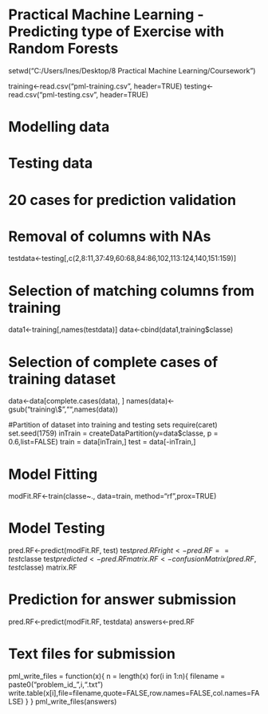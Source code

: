 Practical Machine Learning - Predicting type of Exercise with Random Forests
============================================================================
setwd("C:/Users/Ines/Desktop/8 Practical Machine Learning/Coursework")

training<-read.csv("pml-training.csv", header=TRUE)
testing<-read.csv("pml-testing.csv", header=TRUE)

# Modelling data 

# Testing data
# 20 cases for prediction validation 
# Removal of columns with NAs
testdata<-testing[,c(2,8:11,37:49,60:68,84:86,102,113:124,140,151:159)]

# Selection of matching columns from training
data1<-training[,names(testdata)]
data<-cbind(data1,training$classe)

# Selection of complete cases of training dataset
data<-data[complete.cases(data), ]
names(data)<-gsub("training\\$","",names(data))

#Partition of dataset into training and testing sets
require(caret)
set.seed(1759)
inTrain = createDataPartition(y=data$classe, p = 0.6,list=FALSE)
train = data[inTrain,]
test = data[-inTrain,]


# Model Fitting
modFit.RF<-train(classe~., data=train, method="rf",prox=TRUE)

# Model Testing

pred.RF<-predict(modFit.RF, test)
test$pred.RFright<-pred.RF==test$classe
test$predicted<-pred.RF
matrix.RF<-confusionMatrix(pred.RF,test$classe)
matrix.RF

# Prediction for answer submission
pred.RF<-predict(modFit.RF, testdata)
answers<-pred.RF

# Text files for submission
pml_write_files = function(x){
  n = length(x)
  for(i in 1:n){
    filename = paste0("problem_id_",i,".txt")
    write.table(x[i],file=filename,quote=FALSE,row.names=FALSE,col.names=FALSE)
  }
}
pml_write_files(answers)
